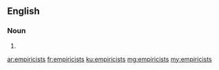 ==English==

===Noun===
{{head|en|plural}}

# {{plural of|empiricist|lang=en|nocat=1}}

[[ar:empiricists]]
[[fr:empiricists]]
[[ku:empiricists]]
[[mg:empiricists]]
[[my:empiricists]]